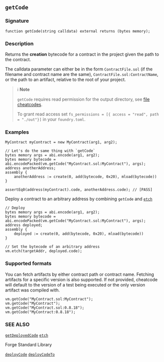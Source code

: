 ## `getCode`

### Signature

```solidity
function getCode(string calldata) external returns (bytes memory);
```

### Description

Returns the **creation** bytecode for a contract in the project given the path to the contract.

The calldata parameter can either be in the form `ContractFile.sol` (if the filename and contract name are the same), `ContractFile.sol:ContractName`, or the path to an artifact, relative to the root of your project.

> ℹ️ **Note**
>
> `getCode` requires read permission for the output directory, see [file cheatcodes](./fs.md).
>
> To grant read access set `fs_permissions = [{ access = "read", path = "./out"}]` in your `foundry.toml`.

### Examples

```solidity
MyContract myContract = new MyContract(arg1, arg2);

// Let's do the same thing with `getCode`
bytes memory args = abi.encode(arg1, arg2);
bytes memory bytecode = abi.encodePacked(vm.getCode("MyContract.sol:MyContract"), args);
address anotherAddress;
assembly {
    anotherAddress := create(0, add(bytecode, 0x20), mload(bytecode))
}

assertEq0(address(myContract).code, anotherAddress.code); // [PASS]
```

Deploy a contract to an arbitrary address by combining `getCode` and [`etch`](./etch.md)

```solidity
// Deploy
bytes memory args = abi.encode(arg1, arg2);
bytes memory bytecode = abi.encodePacked(vm.getCode("MyContract.sol:MyContract"), args);
address deployed;
assembly {
    deployed := create(0, add(bytecode, 0x20), mload(bytecode))
}

// Set the bytecode of an arbitrary address
vm.etch(targetAddr, deployed.code);
```


### Supported formats

You can fetch artifacts by either contract path or contract name. Fetching artifacts for a specific version is also supported. If not provided, cheatcode will default to the version of a test being executed or the only version artifact was compiled with.
```solidity
vm.getCode("MyContract.sol:MyContract");
vm.getCode("MyContract");
vm.getCode("MyContract.sol:0.8.18");
vm.getCode("MyContract:0.8.18");
```

### SEE ALSO

[`getDeployedCode`](./get-deployed-code.md)
[`etch`](./etch.md)

Forge Standard Library

[`deployCode`](../reference/forge-std/deployCode.md)
[`deployCodeTo`](../reference/forge-std/deployCodeTo.md)

[forge-std]: ../reference/forge-std
